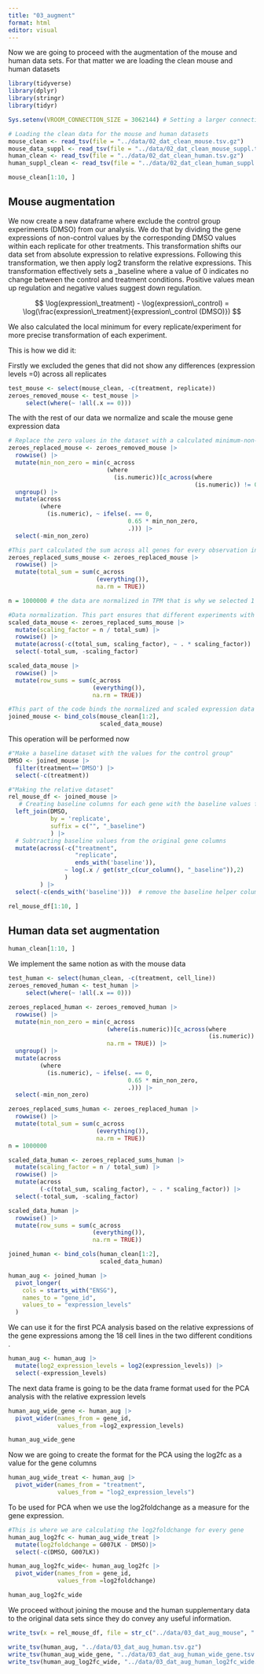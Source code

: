 ```yaml
---
title: "03_augment"
format: html
editor: visual
---
```


Now we are going to proceed with the augmentation of the mouse and human data sets. For that matter we are loading the clean mouse and human datasets

```r
library(tidyverse)
library(dplyr)
library(stringr)
library(tidyr)

Sys.setenv(VROOM_CONNECTION_SIZE = 3062144) # Setting a larger connection buffer to be able to load the data

# Loading the clean data for the mouse and human datasets
mouse_clean <- read_tsv(file = "../data/02_dat_clean_mouse.tsv.gz")
mouse_data_suppl <- read_tsv(file = "../data/02_dat_clean_mouse_suppl.tsv.gz")
human_clean <- read_tsv(file = "../data/02_dat_clean_human.tsv.gz")
human_suppl_clean <- read_tsv(file = "../data/02_dat_clean_human_suppl.tsv.gz")
```

```r
mouse_clean[1:10, ]
```

## Mouse augmentation

We now create a new dataframe where exclude the control group experiments (DMSO) from our analysis. We do that by dividing the gene expressions of non-control values by the corresponding DMSO values within each replicate for other treatments. This transformation shifts our data set from absolute expression to relative expressions. Following this transformation, we then apply log2 transform the relative expressions. This transformation effectively sets a \_baseline where a value of 0 indicates no change between the control and treatment conditions. Positive values mean up regulation and negative values suggest down regulation.

$$
\log(expression\_treatment) - \log(expression\_control) = \log(\frac{expression\_treatment}{expression\_control (DMSO)})
$$

We also calculated the local minimum for every replicate/experiment for more precise transformation of each experiment.

This is how we did it:

Firstly we excluded the genes that did not show any differences (expression levels =0) across all replicates

```r
test_mouse <- select(mouse_clean, -c(treatment, replicate))
zeroes_removed_mouse <- test_mouse |>
     select(where(~ !all(.x == 0)))
```

The with the rest of our data we normalize and scale the mouse gene expression data

```r
# Replace the zero values in the dataset with a calculated minimum-non-zero value per observation multiplied by 0.65. Thus we ensure that the 0 values that cannot undergo log transformation are replaced by a small non-zero value.
zeroes_replaced_mouse <- zeroes_removed_mouse |>
  rowwise() |>
  mutate(min_non_zero = min(c_across
                            (where
                              (is.numeric))[c_across(where
                                                     (is.numeric)) != 0], na.rm = TRUE)) |>
  ungroup() |>
  mutate(across
         (where
           (is.numeric), ~ ifelse(. == 0, 
                                  0.65 * min_non_zero,
                                  .))) |>
  select(-min_non_zero)

#This part calculated the sum across all genes for every observation in the dataset with the replaced zeroes
zeroes_replaced_sums_mouse <- zeroes_replaced_mouse |>
  rowwise() |>
  mutate(total_sum = sum(c_across
                         (everything()),
                         na.rm = TRUE))

n = 1000000 # the data are normalized in TPM that is why we selected 1 million as n

#Data normalization. This part ensures that different experiments with varying total expression levels are brought to consistant scale
scaled_data_mouse <- zeroes_replaced_sums_mouse |>
  mutate(scaling_factor = n / total_sum) |>
  rowwise() |>
  mutate(across(-c(total_sum, scaling_factor), ~ . * scaling_factor)) |>
  select(-total_sum, -scaling_factor)

scaled_data_mouse |>
  rowwise() |>
  mutate(row_sums = sum(c_across
                        (everything()), 
                        na.rm = TRUE))

#This part of the code binds the normalized and scaled expression data with the first columns from the original mouse data.
joined_mouse <- bind_cols(mouse_clean[1:2],
                          scaled_data_mouse)
```

This operation will be performed now

```r
#"Make a baseline dataset with the values for the control group"
DMSO <- joined_mouse |>
  filter(treatment=='DMSO') |>
  select(-c(treatment))

#"Making the relative dataset"
rel_mouse_df <- joined_mouse |>
   # Creating baseline columns for each gene with the baseline values for each replicate
  left_join(DMSO,                   
            by = 'replicate',
            suffix = c("", "_baseline")
            ) |>
  # Subtracting baseline values from the original gene columns
  mutate(across(-c("treatment",
                   "replicate",
                   ends_with('baseline')),
                ~ log(.x / get(str_c(cur_column(), "_baseline")),2)
                )
         ) |> 
  select(-c(ends_with('baseline')))  # remove the baseline helper columns
```

```r
rel_mouse_df[1:10, ]
```

## Human data set augmentation

```r
human_clean[1:10, ]
```

We implement the same notion as with the mouse data

```r
test_human <- select(human_clean, -c(treatment, cell_line))
zeroes_removed_human <- test_human |>
     select(where(~ !all(.x == 0)))
```

```r
zeroes_replaced_human <- zeroes_removed_human |>
  rowwise() |>
  mutate(min_non_zero = min(c_across
                            (where(is.numeric))[c_across(where
                                                         (is.numeric)) != 0], 
                            na.rm = TRUE)) |>
  ungroup() |>
  mutate(across
         (where
           (is.numeric), ~ ifelse(. == 0, 
                                  0.65 * min_non_zero,
                                  .))) |>
  select(-min_non_zero)

zeroes_replaced_sums_human <- zeroes_replaced_human |>
  rowwise() |>
  mutate(total_sum = sum(c_across
                         (everything()), 
                         na.rm = TRUE))
n = 1000000

scaled_data_human <- zeroes_replaced_sums_human |>
  mutate(scaling_factor = n / total_sum) |>
  rowwise() |>
  mutate(across
         (-c(total_sum, scaling_factor), ~ . * scaling_factor)) |>
  select(-total_sum, -scaling_factor)

scaled_data_human |>
  rowwise() |>
  mutate(row_sums = sum(c_across
                        (everything()), 
                        na.rm = TRUE))

joined_human <- bind_cols(human_clean[1:2],
                          scaled_data_human)
```

```r
human_aug <- joined_human |> 
  pivot_longer(
    cols = starts_with("ENSG"),
    names_to = "gene_id",
    values_to = "expression_levels"
  )
```

We can use it for the first PCA analysis based on the relative expressions of the gene expressions among the 18 cell lines in the two different conditions .

```r
human_aug <- human_aug |>
  mutate(log2_expression_levels = log2(expression_levels)) |>
  select(-expression_levels)
```

The next data frame is going to be the data frame format used for the PCA analysis with the relative expression levels

```r
human_aug_wide_gene <- human_aug |>
  pivot_wider(names_from = gene_id,
              values_from =log2_expression_levels)
```

```r
human_aug_wide_gene
```

Now we are going to create the format for the PCA using the log2fc as a value for the gene columns

```r
human_aug_wide_treat <- human_aug |>
  pivot_wider(names_from = "treatment",
              values_from = "log2_expression_levels")
```

To be used for PCA when we use the log2foldchange as a measure for the gene expression.

```r
#This is where we are calculating the log2foldchange for every gene
human_aug_log2fc <- human_aug_wide_treat |>
  mutate(log2foldchange = G007LK - DMSO)|> 
  select(-c(DMSO, G007LK))
```

```r
human_aug_log2fc_wide<- human_aug_log2fc |>
  pivot_wider(names_from = gene_id,
              values_from =log2foldchange)
```

```r
human_aug_log2fc_wide
```

We proceed without joining the mouse and the human supplementary data to the original data sets since they do convey any useful information.

```r
write_tsv(x = rel_mouse_df, file = str_c("../data/03_dat_aug_mouse", ".tsv.gz"))

write_tsv(human_aug, "../data/03_dat_aug_human.tsv.gz")
write_tsv(human_aug_wide_gene, "../data/03_dat_aug_human_wide_gene.tsv.gz")
write_tsv(human_aug_log2fc_wide, "../data/03_dat_aug_human_log2fc_wide.tsv.gz")
```
